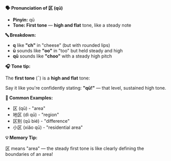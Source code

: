 **🗣️ Pronunciation of 区 (qū)**

- **Pinyin:** qū
- **Tone: First tone** — **high and flat** tone, like a steady note

**🔤 Breakdown:**

- **q** like **"ch"** in "cheese" (but with rounded lips)
- **ū** sounds like **"oo"** in "too" but held steady and high
- **qū** sounds like **"choo"** with a steady high pitch

**🎧 Tone tip:**

The **first tone** (ˉ) is a **high and flat** tone:

Say it like you're confidently stating: **"qū!"** — that level, sustained high tone.

**📝 Common Examples:**

- 区 (qū) - "area"
- 地区 (dì qū) - "region"
- 区别 (qū bié) - "difference"
- 小区 (xiǎo qū) - "residential area"

**💡 Memory Tip:**

区 means "area" — the steady first tone is like clearly defining the boundaries of an area!
